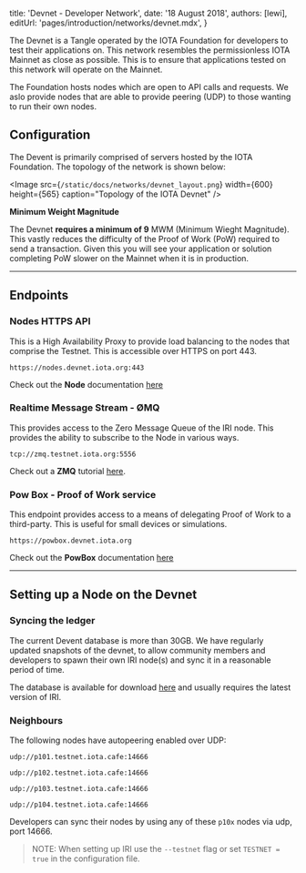 

title: 'Devnet - Developer Network',
date: '18 August 2018',
authors: [lewi],
editUrl: 'pages/introduction/networks/devnet.mdx',
}


The Devnet is a Tangle operated by the IOTA Foundation for developers to test their applications on. This network resembles the permissionless IOTA Mainnet as close as possible. This is to ensure that applications tested on this network will operate on the Mainnet.

The Foundation hosts nodes which are open to API calls and requests. We aslo provide nodes that are able to provide peering (UDP) to those wanting to run their own nodes.

## Configuration

The Devent is primarily comprised of servers hosted by the IOTA Foundation. The topology of the network is shown below:

<Image
src={`/static/docs/networks/devnet_layout.png`}
width={600}
height={565}
caption="Topology of the IOTA Devnet"
/>

**Minimum Weight Magnitude**

The Devnet **requires a minimum of 9** MWM (Minimum Wieght Magnitude). This vastly reduces the difficulty of the Proof of Work (PoW) required to send a transaction. Given this you will see your application or solution completing PoW slower on the Mainnet when it is in production.

---

## Endpoints

### Nodes HTTPS API

This is a High Availability Proxy to provide load balancing
to the nodes that comprise the Testnet. This is accessible over
HTTPS on port 443.

```
https://nodes.devnet.iota.org:443
```

Check out the **Node** documentation [here](/iri/)

### Realtime Message Stream - ØMQ

This provides access to the Zero Message Queue of the IRI
node. This provides the ability to subscribe to the Node in various ways.

```
tcp://zmq.testnet.iota.org:5556
```

Check out a **ZMQ** tutorial [here](/iri/).

### Pow Box - Proof of Work service

This endpoint provides access to a means of delegating Proof of Work
to a third-party. This is useful for small devices or simulations.

```
https://powbox.devnet.iota.org
```

Check out the **PowBox** documentation [here](https://powbox.devnet.iota.org)

---

## Setting up a Node on the Devnet

### Syncing the ledger

The current Devent database is more than 30GB. We have regularly updated snapshots of the devnet, to allow community members and developers to spawn their own IRI node(s) and sync it in a reasonable period of time.

The database is available for download [here](https://s3.eu-central-1.amazonaws.com/iotaledger-dbfiles/testnet/db-latest.tgz) and usually requires the latest version of IRI.

### Neighbours

The following nodes have autopeering enabled over UDP:

```
udp://p101.testnet.iota.cafe:14666

udp://p102.testnet.iota.cafe:14666

udp://p103.testnet.iota.cafe:14666

udp://p104.testnet.iota.cafe:14666
```

Developers can sync their nodes by using any of these `p10x` nodes via udp, port 14666.

> NOTE: When setting up IRI use the `--testnet` flag or set `TESTNET = true` in the configuration file.
